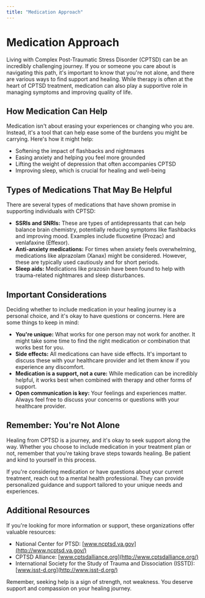 ```yaml
---
title: "Medication Approach"
---
```


# Medication Approach

Living with Complex Post-Traumatic Stress Disorder (CPTSD) can be an incredibly challenging journey. If you or someone you care about is navigating this path, it's important to know that you're not alone, and there are various ways to find support and healing. While therapy is often at the heart of CPTSD treatment, medication can also play a supportive role in managing symptoms and improving quality of life.

## How Medication Can Help

Medication isn't about erasing your experiences or changing who you are. Instead, it's a tool that can help ease some of the burdens you might be carrying. Here's how it might help:

- Softening the impact of flashbacks and nightmares
- Easing anxiety and helping you feel more grounded
- Lifting the weight of depression that often accompanies CPTSD
- Improving sleep, which is crucial for healing and well-being

## Types of Medications That May Be Helpful

There are several types of medications that have shown promise in supporting individuals with CPTSD:

- **SSRIs and SNRIs:** These are types of antidepressants that can help balance brain chemistry, potentially reducing symptoms like flashbacks and improving mood. Examples include fluoxetine (Prozac) and venlafaxine (Effexor).
- **Anti-anxiety medications:** For times when anxiety feels overwhelming, medications like alprazolam (Xanax) might be considered. However, these are typically used cautiously and for short periods.
- **Sleep aids:** Medications like prazosin have been found to help with trauma-related nightmares and sleep disturbances.

## Important Considerations

Deciding whether to include medication in your healing journey is a personal choice, and it's okay to have questions or concerns. Here are some things to keep in mind:

- **You're unique:** What works for one person may not work for another. It might take some time to find the right medication or combination that works best for you.
- **Side effects:** All medications can have side effects. It's important to discuss these with your healthcare provider and let them know if you experience any discomfort.
- **Medication is a support, not a cure:** While medication can be incredibly helpful, it works best when combined with therapy and other forms of support.
- **Open communication is key:** Your feelings and experiences matter. Always feel free to discuss your concerns or questions with your healthcare provider.

## Remember: You're Not Alone

Healing from CPTSD is a journey, and it's okay to seek support along the way. Whether you choose to include medication in your treatment plan or not, remember that you're taking brave steps towards healing. Be patient and kind to yourself in this process.

If you're considering medication or have questions about your current treatment, reach out to a mental health professional. They can provide personalized guidance and support tailored to your unique needs and experiences.

## Additional Resources

If you're looking for more information or support, these organizations offer valuable resources:

- National Center for PTSD: [www.ncptsd.va.gov](http://www.ncptsd.va.gov/)
- CPTSD Alliance: [www.cptsdalliance.org](http://www.cptsdalliance.org/)
- International Society for the Study of Trauma and Dissociation (ISSTD): [www.isst-d.org](http://www.isst-d.org/)

Remember, seeking help is a sign of strength, not weakness. You deserve support and compassion on your healing journey.